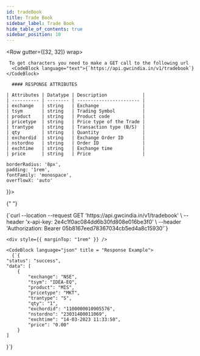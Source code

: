 ```yaml
---
id: tradeBook
title: Trade Book
sidebar_label: Trade Book
hide_table_of_contents: true
sidebar_position: 10
---
```



<Row gutter={[32, 32]} wrap>
  <Col xs={24} md={12}>
    
     To get characters you need to make a GET call to the following url 
      <CodeBlock language="text">{`https://api.gwcindia.in/v1/tradebook`}</CodeBlock>

      #### RESPONSE ATTRIBUTES

    | Attributes | Datatype | Description             |
    | ---------- | -------- | ----------------------- |
    | exchange   | string   | Exchange                |
    | tsym       | string   | Trading Symbol          |
    | product    | string   | Product code            |
    | pricetype  | string   | Price type of the Trade |
    | trantype   | string   | Transaction type (B/S)  |
    | qty        | string   | Quantity                |
    | exchordid  | string   | Exchange Order ID       |
    | nstordno   | string   | Order ID                |
    | exchtime   | string   | Exchange time           |
    | price      | string   | Price                   |

  </Col>

  <Col xs={24} md={12} lg = {12} style={{
  
    borderRadius: '8px',
    padding: '1rem',
    fontFamily: 'monospace',
    overflowX: 'auto'
  }}>

{" "}

<CodeBlock language="bash" title="curl / cURL">
  {`curl --location --request GET 'https://api.gwcindia.in/v1/tradebook' \
--header 'x-api-key: 2e4c1f0ac084dd6b30fd808e016be3f0' \
--header 'Authorization: Bearer 05b8167eed78367034cb5ed4a8c15930'`}
</CodeBlock>

    <div style={{ marginTop: "1rem" }} />

    <CodeBlock language="json" title = "Response Example">
      {`{
    "status": "success",
    "data": [
        {
            "exchange": "NSE",
            "tsym": "IDEA-EQ",
            "product": "MIS",
            "pricetype": "MKT",
            "trantype": "S",
            "qty": "1",
            "exchordid": "1100000010905576",
            "nstordno": "23031400011069",
            "exchtime": "14-03-2023 11:33:50",
            "price": "0.00"
        }
    ]

}`}

</CodeBlock>

  </Col>
</Row>
